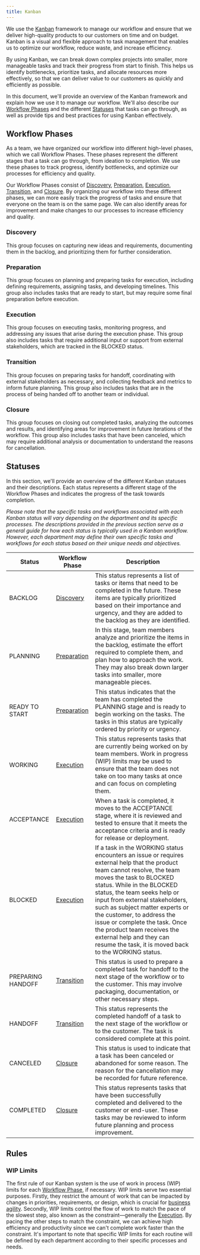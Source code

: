 ```yaml
---
title: Kanban
---
```


We use the [Kanban](https://arantespp.com/zettel/kanban) framework to manage our workflow and ensure that we deliver high-quality products to our customers on time and on budget. Kanban is a visual and flexible approach to task management that enables us to optimize our workflow, reduce waste, and increase efficiency.

By using Kanban, we can break down complex projects into smaller, more manageable tasks and track their progress from start to finish. This helps us identify bottlenecks, prioritize tasks, and allocate resources more effectively, so that we can deliver value to our customers as quickly and efficiently as possible.

In this document, we'll provide an overview of the Kanban framework and explain how we use it to manage our workflow. We'll also describe our [Workflow Phases](#workflow-phases) and the different [Statuses](#statuses) that tasks can go through, as well as provide tips and best practices for using Kanban effectively.

## Workflow Phases

As a team, we have organized our workflow into different high-level phases, which we call Workflow Phases. These phases represent the different stages that a task can go through, from ideation to completion. We use these phases to track progress, identify bottlenecks, and optimize our processes for efficiency and quality.

Our Workflow Phases consist of [Discovery](#discovery), [Preparation](#preparation), [Execution](#execution), [Transition](#transition), and [Closure](#closure). By organizing our workflow into these different phases, we can more easily track the progress of tasks and ensure that everyone on the team is on the same page. We can also identify areas for improvement and make changes to our processes to increase efficiency and quality.

### Discovery

This group focuses on capturing new ideas and requirements, documenting them in the backlog, and prioritizing them for further consideration.

### Preparation

This group focuses on planning and preparing tasks for execution, including defining requirements, assigning tasks, and developing timelines. This group also includes tasks that are ready to start, but may require some final preparation before execution.

### Execution

This group focuses on executing tasks, monitoring progress, and addressing any issues that arise during the execution phase. This group also includes tasks that require additional input or support from external stakeholders, which are tracked in the BLOCKED status.

### Transition

This group focuses on preparing tasks for handoff, coordinating with external stakeholders as necessary, and collecting feedback and metrics to inform future planning. This group also includes tasks that are in the process of being handed off to another team or individual.

### Closure

This group focuses on closing out completed tasks, analyzing the outcomes and results, and identifying areas for improvement in future iterations of the workflow. This group also includes tasks that have been canceled, which may require additional analysis or documentation to understand the reasons for cancellation.

## Statuses

In this section, we'll provide an overview of the different Kanban statuses and their descriptions. Each status represents a different stage of the Workflow Phases and indicates the progress of the task towards completion.

_Please note that the specific tasks and workflows associated with each Kanban status will vary depending on the department and its specific processes. The descriptions provided in the previous section serve as a general guide for how each status is typically used in a Kanban workflow. However, each department may define their own specific tasks and workflows for each status based on their unique needs and objectives._

| Status            | Workflow Phase              | Description                                                                                                                                                                                                                                                                                                                                                                                                                                                            |
| ----------------- | --------------------------- | ---------------------------------------------------------------------------------------------------------------------------------------------------------------------------------------------------------------------------------------------------------------------------------------------------------------------------------------------------------------------------------------------------------------------------------------------------------------------- |
| BACKLOG           | [Discovery](#discovery)     | This status represents a list of tasks or items that need to be completed in the future. These items are typically prioritized based on their importance and urgency, and they are added to the backlog as they are identified.                                                                                                                                                                                                                                        |
| PLANNING          | [Preparation](#preparation) | In this stage, team members analyze and prioritize the items in the backlog, estimate the effort required to complete them, and plan how to approach the work. They may also break down larger tasks into smaller, more manageable pieces.                                                                                                                                                                                                                             |
| READY TO START    | [Preparation](#preparation) | This status indicates that the team has completed the PLANNING stage and is ready to begin working on the tasks. The tasks in this status are typically ordered by priority or urgency.                                                                                                                                                                                                                                                                                |
| WORKING           | [Execution](#execution)     | This status represents tasks that are currently being worked on by team members. Work in progress (WIP) limits may be used to ensure that the team does not take on too many tasks at once and can focus on completing them.                                                                                                                                                                                                                                           |
| ACCEPTANCE        | [Execution](#execution)     | When a task is completed, it moves to the ACCEPTANCE stage, where it is reviewed and tested to ensure that it meets the acceptance criteria and is ready for release or deployment.                                                                                                                                                                                                                                                                                    |
| BLOCKED           | [Execution](#execution)     | If a task in the WORKING status encounters an issue or requires external help that the product team cannot resolve, the team moves the task to BLOCKED status. While in the BLOCKED status, the team seeks help or input from external stakeholders, such as subject matter experts or the customer, to address the issue or complete the task. Once the product team receives the external help and they can resume the task, it is moved back to the WORKING status. |
| PREPARING HANDOFF | [Transition](#transition)   | This status is used to prepare a completed task for handoff to the next stage of the workflow or to the customer. This may involve packaging, documentation, or other necessary steps.                                                                                                                                                                                                                                                                                 |
| HANDOFF           | [Transition](#transition)   | This status represents the completed handoff of a task to the next stage of the workflow or to the customer. The task is considered complete at this point.                                                                                                                                                                                                                                                                                                            |
| CANCELED          | [Closure](#closure)         | This status is used to indicate that a task has been canceled or abandoned for some reason. The reason for the cancellation may be recorded for future reference.                                                                                                                                                                                                                                                                                                      |
| COMPLETED         | [Closure](#closure)         | This status represents tasks that have been successfully completed and delivered to the customer or end-user. These tasks may be reviewed to inform future planning and process improvement.                                                                                                                                                                                                                                                                           |

## Rules

### WIP Limits

The first rule of our Kanban system is the use of work in process (WIP) limits for each [Workflow Phase](#workflow-phases), if necessary. WIP limits serve two essential purposes. Firstly, they restrict the amount of work that can be impacted by changes in priorities, requirements, or design, which is crucial for [business agility](https://arantespp.com/zettel/business-agility). Secondly, WIP limits control the flow of work to match the pace of the slowest step, also known as the constraint—generally the [Execution](#execution). By pacing the other steps to match the constraint, we can achieve high efficiency and productivity since we can't complete work faster than the constraint. It's important to note that specific WIP limits for each routine will be defined by each department according to their specific processes and needs.
